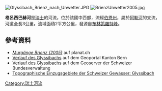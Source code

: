 {{Multiple issues|
{{Expand language|1=de|time=2021-01-12T04:56:57+00:00}}
{{Orphan|time=2021-01-12T04:57:14+00:00}}
}}
{{Coord|46.752617|N|8.044805|E|display=title}}
[[Image:Glyssibach_Brienz_nach_Unwetter.JPG|right]]
[[Image:BrienzUnwetter2005.jpg|right]]

'''格呂西巴赫河'''是[[瑞士|瑞士]]的河流，位於該國中西部，流經[[伯恩州|伯恩州]]，屬於[[阿勒河|阿勒河]]的支流，河道全長3公里，流域面積2平方公里，發源自[[布林策羅特峰|布林策羅特峰]]。

==參考資料==
* [http://www.planat.ch/de/bilder-detailansicht/datum/2011/03/16/murgaenge-brienz-2005/ ''Murgänge Brienz (2005)''] {{Wayback|url=http://www.planat.ch/de/bilder-detailansicht/datum/2011/03/16/murgaenge-brienz-2005/ |date=20200202093712 }} auf planat.ch
* [https://www.map.apps.be.ch/pub/externalcall.jsp?project=a42pub_gnbe&x=2646984.0284875175&y=1179347.9670038244&scale=20000&client=core&language=de&basemapview=HK_Hintergrund_bunt Verlauf des Glyssibachs] {{Wayback|url=https://www.map.apps.be.ch/pub/externalcall.jsp?project=a42pub_gnbe&x=2646984.0284875175&y=1179347.9670038244&scale=20000&client=core&language=de&basemapview=HK_Hintergrund_bunt |date=20181217062810 }} auf dem Geoportal Kanton Bern
* [https://map.geo.admin.ch/?zoom=7&lang=de&topic=ech&bgLayer=ch.swisstopo.pixelkarte-farbe&E=2645949.87&N=1179590.39&catalogNodes=491,532,614&layers=ch.swisstopo.swissnames3d,ch.bafu.wasser-vorfluter,ch.bafu.flussordnungszahlen-strahler,ch.swisstopo.swisstlm3d-gewaessernetz,ch.bafu.wasser-teileinzugsgebiete_2&layers_opacity=1,1,0.75,1,0.75 Verlauf des Glyssibachs] {{Wayback|url=https://map.geo.admin.ch/?zoom=7&lang=de&topic=ech&bgLayer=ch.swisstopo.pixelkarte-farbe&E=2645949.87&N=1179590.39&catalogNodes=491,532,614&layers=ch.swisstopo.swissnames3d,ch.bafu.wasser-vorfluter,ch.bafu.flussordnungszahlen-strahler,ch.swisstopo.swisstlm3d-gewaessernetz,ch.bafu.wasser-teileinzugsgebiete_2&layers_opacity=1,1,0.75,1,0.75 |date=20181217110706 }} auf dem Geoserver der Schweizer Bundesverwaltung
* [https://api3.geo.admin.ch/rest/services/ech/MapServer/ch.bafu.wasser-teileinzugsgebiete_2/23070/extendedHtmlPopup?lang=de Topographische Einzugsgebiete der Schweizer Gewässer: Glyssibach] {{Wayback|url=https://api3.geo.admin.ch/rest/services/ech/MapServer/ch.bafu.wasser-teileinzugsgebiete_2/23070/extendedHtmlPopup?lang=de |date=20181217110633 }}

{{Switzerland-geo-stub}}
[[Category:瑞士河流|Category:瑞士河流]]